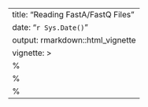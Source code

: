 ---
title: "Reading FastA/FastQ Files"
date: "`r Sys.Date()`"
output: rmarkdown::html_vignette
vignette: >
  %\VignetteIndexEntry{Reading FastA/FastQ Files}
  %\VignetteEngine{knitr::rmarkdown}
  %\usepackage[utf8]{inputenc}
---